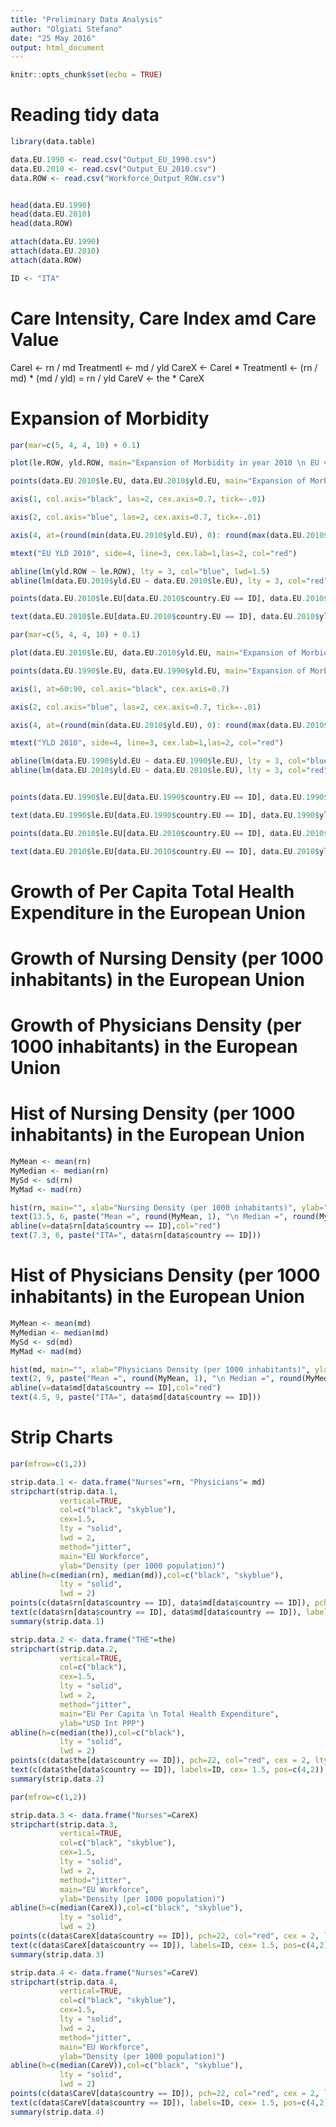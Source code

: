 ```yaml
---
title: "Preliminary Data Analysis"
author: "Olgiati Stefano"
date: "25 May 2016"
output: html_document
---
```


```r
knitr::opts_chunk$set(echo = TRUE)
```


# Reading tidy data

```r
library(data.table)

data.EU.1990 <- read.csv("Output_EU_1990.csv")
data.EU.2010 <- read.csv("Output_EU_2010.csv")
data.ROW <- read.csv("Workforce_Output_ROW.csv")


head(data.EU.1990)
head(data.EU.2010)
head(data.ROW)

attach(data.EU.1990)
attach(data.EU.2010)
attach(data.ROW)
```


```r
ID <- "ITA"
```

# Care Intensity, Care Index amd Care Value

CareI <- rn / md
TreatmentI <- md / yld
CareX <- CareI * TreatmentI <- (rn / md) * (md / yld) = rn / yld
CareV <- the * CareX

# Expansion of Morbidity

```r
par(mar=c(5, 4, 4, 10) + 0.1)

plot(le.ROW, yld.ROW, main="Expansion of Morbidity in year 2010 \n EU vs ROW", xlab="Life Expectancy at Birth (LE)", ylab="Years Lived with Disease (YLD)", col="blue", pch = 16, cex = 1.3, lty = "solid", lwd = 2, xlim=c(30,90), ylim=c(4, 15), axes=FALSE, frame.plot=FALSE)

points(data.EU.2010$le.EU, data.EU.2010$yld.EU, main="Expansion of Morbidity", xlab="Life Expectancy at Birth", ylab="", col="red", pch = 16, cex = 1.3, lty = "solid", lwd = 2)

axis(1, col.axis="black", las=2, cex.axis=0.7, tick=-.01)

axis(2, col.axis="blue", las=2, cex.axis=0.7, tick=-.01)

axis(4, at=(round(min(data.EU.2010$yld.EU), 0): round(max(data.EU.2010$yld.EU), 0)), col.axis="red", las=2, cex.axis=0.7, tck=-.01)

mtext("EU YLD 2010", side=4, line=3, cex.lab=1,las=2, col="red")

abline(lm(yld.ROW ~ le.ROW), lty = 3, col="blue", lwd=1.5)
abline(lm(data.EU.2010$yld.EU ~ data.EU.2010$le.EU), lty = 3, col="red", lwd=1.5)

points(data.EU.2010$le.EU[data.EU.2010$country.EU == ID], data.EU.2010$yld.EU[data.EU.2010$country.EU == ID], pch=22, col="black", cex = 2, lty = "solid", lwd = 2)

text(data.EU.2010$le.EU[data.EU.2010$country.EU == ID], data.EU.2010$yld.EU[data.EU.2010$country.EU == ID], labels=ID, cex= 1, pos=4, offset = 1)

```



```r
par(mar=c(5, 4, 4, 10) + 0.1)

plot(data.EU.2010$le.EU, data.EU.2010$yld.EU, main="Expansion of Morbidity in EU \n 1990 vs 2010", xlab="Life Expectancy at Birth (LE)", ylab="Years Lived with Disease (YLD)", col="red", pch = 16, cex = 1.3, lty = "solid", lwd = 2, xlim=c(69, 84), ylim=c(8, 14), axes=FALSE, frame.plot=FALSE)

points(data.EU.1990$le.EU, data.EU.1990$yld.EU, main="Expansion of Morbidity", xlab="Life Expectancy at Birth", ylab="", col="blue", pch = 16, cex = 1.3, lty = "solid", lwd = 2)

axis(1, at=60:90, col.axis="black", cex.axis=0.7)

axis(2, col.axis="blue", las=2, cex.axis=0.7, tick=-.01)

axis(4, at=(round(min(data.EU.2010$yld.EU), 0): round(max(data.EU.2010$yld.EU), 0)), col.axis="red", las=2, cex.axis=0.7, tck=-.01)

mtext("YLD 2010", side=4, line=3, cex.lab=1,las=2, col="red")

abline(lm(data.EU.1990$yld.EU ~ data.EU.1990$le.EU), lty = 3, col="blue", lwd=1.5)
abline(lm(data.EU.2010$yld.EU ~ data.EU.2010$le.EU), lty = 3, col="red", lwd=1.5)


points(data.EU.1990$le.EU[data.EU.1990$country.EU == ID], data.EU.1990$yld.EU[data.EU.1990$country.EU == ID], pch=22, col="black", cex = 2, lty = "solid", lwd = 2)

text(data.EU.1990$le.EU[data.EU.1990$country.EU == ID], data.EU.1990$yld.EU[data.EU.1990$country.EU == ID], labels=ID, cex= 1, pos=1, offset = 1)

points(data.EU.2010$le.EU[data.EU.2010$country.EU == ID], data.EU.2010$yld.EU[data.EU.2010$country.EU == ID], pch=22, col="black", cex = 2, lty = "solid", lwd = 2)

text(data.EU.2010$le.EU[data.EU.2010$country.EU == ID], data.EU.2010$yld.EU[data.EU.2010$country.EU == ID], labels=ID, cex= 1, pos=1, offset = 1)

```


# Growth of Per Capita Total Health Expenditure in the European Union

# Growth of Nursing Density (per 1000 inhabitants) in the European Union


# Growth of Physicians Density (per 1000 inhabitants) in the European Union


# Hist of Nursing Density (per 1000 inhabitants) in the European Union

```r
MyMean <- mean(rn)
MyMedian <- median(rn)
MySd <- sd(rn)
MyMad <- mad(rn)

hist(rn, main="", xlab="Nursing Density (per 1000 inhabitants)", ylab="Frequency")
text(13.5, 6, paste("Mean =", round(MyMean, 1), "\n Median =", round(MyMedian, 1), "\n Std.Dev =", round(MySd, 1)))
abline(v=data$rn[data$country == ID],col="red")
text(7.3, 6, paste("ITA=", data$rn[data$country == ID]))

```


# Hist of Physicians Density (per 1000 inhabitants) in the European Union

```r
MyMean <- mean(md)
MyMedian <- median(md)
MySd <- sd(md)
MyMad <- mad(md)

hist(md, main="", xlab="Physicians Density (per 1000 inhabitants)", ylab="Frequency")
text(2, 9, paste("Mean =", round(MyMean, 1), "\n Median =", round(MyMedian, 1), "\n Std.Dev =", round(MySd, 1)))
abline(v=data$md[data$country == ID],col="red")
text(4.5, 9, paste("ITA=", data$md[data$country == ID]))

```




# Strip Charts
```r
par(mfrow=c(1,2))

strip.data.1 <- data.frame("Nurses"=rn, "Physicians"= md)
stripchart(strip.data.1, 
           vertical=TRUE,
           col=c("black", "skyblue"),
           cex=1.5,
           lty = "solid", 
           lwd = 2,
           method="jitter", 
           main="EU Workforce",
           ylab="Density (per 1000 population)")
abline(h=c(median(rn), median(md)),col=c("black", "skyblue"),
           lty = "solid", 
           lwd = 2) 
points(c(data$rn[data$country == ID], data$md[data$country == ID]), pch=22, col="red", cex = 2, lty = "solid", lwd = 2)
text(c(data$rn[data$country == ID], data$md[data$country == ID]), labels=ID, cex= 1.5, pos=c(4,2))
summary(strip.data.1)

strip.data.2 <- data.frame("THE"=the)
stripchart(strip.data.2, 
           vertical=TRUE,
           col=c("black"),
           cex=1.5,
           lty = "solid", 
           lwd = 2,
           method="jitter", 
           main="EU Per Capita \n Total Health Expenditure",
           ylab="USD Int PPP")
abline(h=c(median(the)),col=c("black"),
           lty = "solid", 
           lwd = 2)
points(c(data$the[data$country == ID]), pch=22, col="red", cex = 2, lty = "solid", lwd = 2)
text(c(data$the[data$country == ID]), labels=ID, cex= 1.5, pos=c(4,2))
summary(strip.data.2)

par(mfrow=c(1,2))

strip.data.3 <- data.frame("Nurses"=CareX)
stripchart(strip.data.3, 
           vertical=TRUE,
           col=c("black", "skyblue"),
           cex=1.5,
           lty = "solid", 
           lwd = 2,
           method="jitter", 
           main="EU Workforce",
           ylab="Density (per 1000 population)")
abline(h=c(median(CareX)),col=c("black", "skyblue"),
           lty = "solid", 
           lwd = 2) 
points(c(data$CareX[data$country == ID]), pch=22, col="red", cex = 2, lty = "solid", lwd = 2)
text(c(data$CareX[data$country == ID]), labels=ID, cex= 1.5, pos=c(4,2))
summary(strip.data.3)

strip.data.4 <- data.frame("Nurses"=CareV)
stripchart(strip.data.4, 
           vertical=TRUE,
           col=c("black", "skyblue"),
           cex=1.5,
           lty = "solid", 
           lwd = 2,
           method="jitter", 
           main="EU Workforce",
           ylab="Density (per 1000 population)")
abline(h=c(median(CareV)),col=c("black", "skyblue"),
           lty = "solid", 
           lwd = 2) 
points(c(data$CareV[data$country == ID]), pch=22, col="red", cex = 2, lty = "solid", lwd = 2)
text(c(data$CareV[data$country == ID]), labels=ID, cex= 1.5, pos=c(4,2))
summary(strip.data.4)

```


